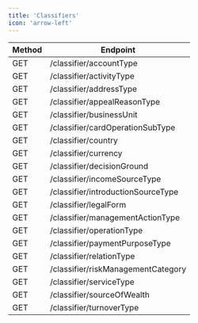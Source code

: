 ```yaml
---
title: 'Classifiers'
icon: 'arrow-left'
---
```


| Method | Endpoint                        |
|--------|---------------------------------|
| GET    | /classifier/accountType         |
| GET    | /classifier/activityType        |
| GET    | /classifier/addressType         |
| GET    | /classifier/appealReasonType     |
| GET    | /classifier/businessUnit        |
| GET    | /classifier/cardOperationSubType |
| GET    | /classifier/country             |
| GET    | /classifier/currency            |
| GET    | /classifier/decisionGround      |
| GET    | /classifier/incomeSourceType    |
| GET    | /classifier/introductionSourceType |
| GET    | /classifier/legalForm           |
| GET    | /classifier/managementActionType |
| GET    | /classifier/operationType       |
| GET    | /classifier/paymentPurposeType  |
| GET    | /classifier/relationType        |
| GET    | /classifier/riskManagementCategory |
| GET    | /classifier/serviceType         |
| GET    | /classifier/sourceOfWealth      |
| GET    | /classifier/turnoverType        |
